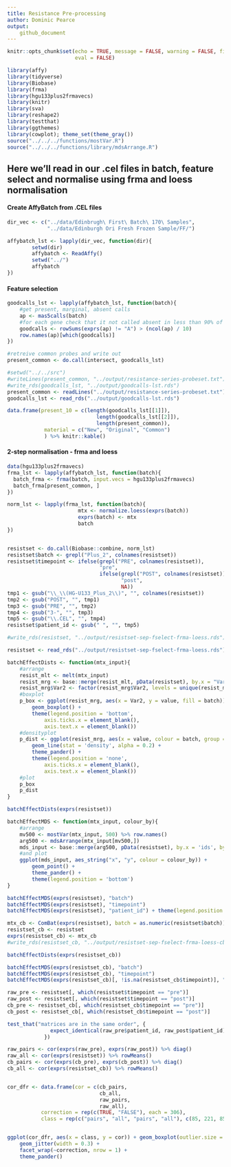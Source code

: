 ```yaml
---
title: Resistance Pre-processing
author: Dominic Pearce
output:
    github_document
---
```


```r
knitr::opts_chunk$set(echo = TRUE, message = FALSE, warning = FALSE, fig.align = 'center',
                      eval = FALSE)
```

```r
library(affy)
library(tidyverse)
library(Biobase)
library(frma)
library(hgu133plus2frmavecs)
library(knitr)
library(sva)
library(reshape2)
library(testthat)
library(ggthemes)
library(cowplot); theme_set(theme_gray())
source("../../../functions/mostVar.R")
source("../../../functions/library/mdsArrange.R")
```

## Here we'll read in our .cel files in batch, feature select and normalise using frma and loess normalisation

#### Create AffyBatch from .CEL files

```r
dir_vec <- c("../data/Edinbrugh\ First\ Batch\ 170\ Samples", 
             "../data/Edinburgh Ori Fresh Frozen Sample/FF/")

affybatch_lst <- lapply(dir_vec, function(dir){
        setwd(dir)
        affybatch <- ReadAffy()
        setwd("../")
        affybatch
})
```

#### Feature selection

```r
goodcalls_lst <- lapply(affybatch_lst, function(batch){
    #get present, marginal, absent calls
    ap <- mas5calls(batch)
    #for each gene check that it not called absent in less than 90% of samples
    goodcalls <- rowSums(exprs(ap) != "A") > (ncol(ap) / 10)
    row.names(ap)[which(goodcalls)]
})

#retreive common probes and write out
present_common <- do.call(intersect, goodcalls_lst)
```

```r
#setwd("../../src")
#writeLines(present_common, "../output/resistance-series-probeset.txt")
#write_rds(goodcalls_lst, "../output/goodcalls-lst.rds")
present_common <- readLines("../output/resistance-series-probeset.txt")
goodcalls_lst <- read_rds("../output/goodcalls-lst.rds")
```

```r
data.frame(present_10 = c(length(goodcalls_lst[[1]]), 
                             length(goodcalls_lst[[2]]), 
                             length(present_common)),
            material = c("New", "Original", "Common")
            ) %>% knitr::kable()
```

#### 2-step normalisation - frma and loess 

```r
data(hgu133plus2frmavecs)
frma_lst <- lapply(affybatch_lst, function(batch){
  batch_frma <- frma(batch, input.vecs = hgu133plus2frmavecs)  
  batch_frma[present_common, ]
})

norm_lst <- lapply(frma_lst, function(batch){
                       mtx <- normalize.loess(exprs(batch))
                       exprs(batch) <- mtx
                       batch
})


resistset <- do.call(Biobase::combine, norm_lst)
resistset$batch <- grepl("Plus_2", colnames(resistset))
resistset$timepoint <- ifelse(grepl("PRE", colnames(resistset)), 
                              "pre", 
                              ifelse(grepl("POST", colnames(resistset)), 
                                     "post", 
                                     NA))
tmp1 <- gsub("\\_\\(HG-U133_Plus_2\\)", "", colnames(resistset))
tmp2 <- gsub("POST", "", tmp1)
tmp3 <- gsub("PRE", "", tmp2)
tmp4 <- gsub("3-", "", tmp3)
tmp5 <- gsub("\\.CEL", "", tmp4)
resistset$patient_id <- gsub(" ", "", tmp5)

#write_rds(resistset, "../output/resistset-sep-fselect-frma-loess.rds")
```
```r
resistset <- read_rds("../output/resistset-sep-fselect-frma-loess.rds")
```

```r
batchEffectDists <- function(mtx_input){
    #arrange
    resist_mlt <- melt(mtx_input)
    resist_mrg <- base::merge(resist_mlt, pData(resistset), by.x = "Var2", by.y = 0)
    resist_mrg$Var2 <- factor(resist_mrg$Var2, levels = unique(resist_mrg$Var2[order(resist_mrg$batch)]))
    #boxplot
    p_box <- ggplot(resist_mrg, aes(x = Var2, y = value, fill = batch)) + 
        geom_boxplot() +
        theme(legend.position = 'bottom',
            axis.ticks.x = element_blank(),
            axis.text.x = element_blank())
    #densityplot
    p_dist <- ggplot(resist_mrg, aes(x = value, colour = batch, group = Var2), alpha = 0.05) + 
        geom_line(stat = 'density', alpha = 0.2) + 
        theme_pander() +    
        theme(legend.position = 'none',
            axis.ticks.x = element_blank(),
            axis.text.x = element_blank()) 
    #plot
    p_box
    p_dist
}

batchEffectDists(exprs(resistset))
```

```r
batchEffectMDS <- function(mtx_input, colour_by){
    #arrange
    mv500 <- mostVar(mtx_input, 500) %>% row.names()
    arg500 <- mdsArrange(mtx_input[mv500,]) 
    mds_input <- base::merge(arg500, pData(resistset), by.x = 'ids', by.y = 0)
    #and plot
    ggplot(mds_input, aes_string("x", "y", colour = colour_by)) + 
        geom_point() + 
        theme_pander() + 
        theme(legend.position = 'bottom')
}

batchEffectMDS(exprs(resistset), "batch")
batchEffectMDS(exprs(resistset), "timepoint")
batchEffectMDS(exprs(resistset), "patient_id") + theme(legend.position = 'none')
```

```r
mtx_cb <- ComBat(exprs(resistset), batch = as.numeric(resistset$batch))
resistset_cb <- resistset
exprs(resistset_cb) <- mtx_cb
#write_rds(resistset_cb, "../output/resistset-sep-fselect-frma-loess-cb.rds")
```

```r
batchEffectDists(exprs(resistset_cb))

batchEffectMDS(exprs(resistset_cb), "batch")
batchEffectMDS(exprs(resistset_cb), "timepoint")
batchEffectMDS(exprs(resistset_cb)[, !is.na(resistset_cb$timepoint)], "patient_id") + theme(legend.position = 'none')
```

```r
raw_pre <- resistset[, which(resistset$timepoint == "pre")]
raw_post <- resistset[, which(resistset$timepoint == "post")]
cb_pre <- resistset_cb[, which(resistset_cb$timepoint == "pre")]
cb_post <- resistset_cb[, which(resistset_cb$timepoint == "post")]

test_that("matrices are in the same order", {
              expect_identical(raw_pre$patient_id, raw_post$patient_id)
            })

raw_pairs <- cor(exprs(raw_pre), exprs(raw_post)) %>% diag()
raw_all <- cor(exprs(resistset)) %>% rowMeans()
cb_pairs <- cor(exprs(cb_pre), exprs(cb_post)) %>% diag()
cb_all <- cor(exprs(resistset_cb)) %>% rowMeans()


cor_dfr <- data.frame(cor = c(cb_pairs,
                              cb_all,
                              raw_pairs,
                              raw_all),
           correction = rep(c(TRUE, "FALSE"), each = 306),
           class = rep(c("pairs", "all", "pairs", "all"), c(85, 221, 85, 221)))


ggplot(cor_dfr, aes(x = class, y = cor)) + geom_boxplot(outlier.size = 0) +
    geom_jitter(width = 0.3) + 
    facet_wrap(~correction, nrow = 1) +
    theme_pander()
```


